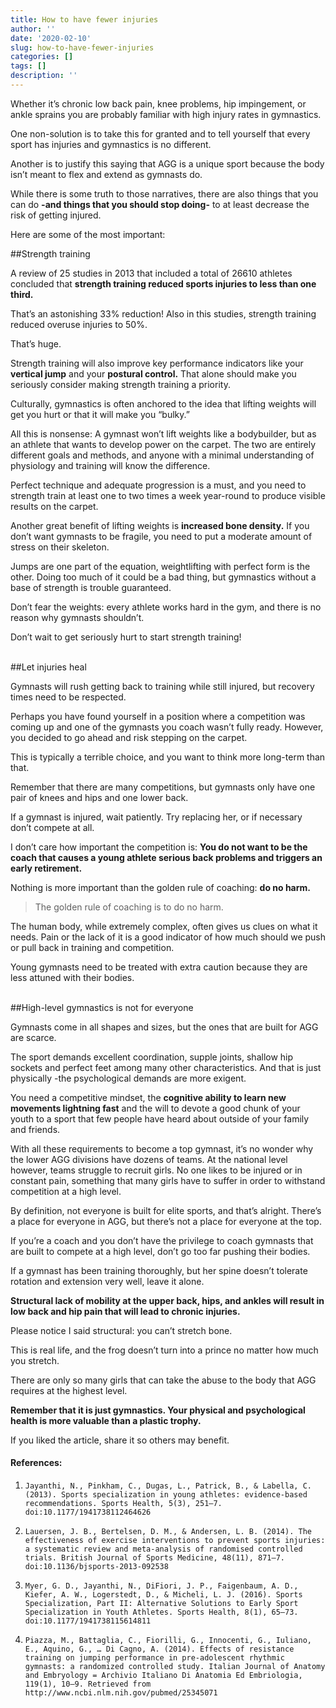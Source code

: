 ```yaml
---
title: How to have fewer injuries
author: ''
date: '2020-02-10'
slug: how-to-have-fewer-injuries
categories: []
tags: []
description: ''
---
```

Whether it's chronic low back pain, knee problems, hip impingement, or ankle sprains you are probably familiar with high injury rates in gymnastics.

One non-solution is to take this for granted and to tell yourself that every sport has injuries and gymnastics is no different. 

Another is to justify this saying that AGG is a unique sport because the body isn't meant to flex and extend as gymnasts do. 

While there is some truth to those narratives, there are also things that you can do **-and things that you should stop doing-** to at least decrease the risk of getting injured. 

Here are some of the most important:


##Strength training

A review of 25 studies in 2013 that included a total of 26610 athletes concluded that **strength training reduced sports injuries to less than one third.** 

That's an astonishing 33% reduction! Also in this studies, strength training reduced overuse injuries to 50%. 

That's huge. 

Strength training will also improve key performance indicators like your **vertical jump** and your **postural control.** That alone should make you seriously consider making strength training a priority. 

Culturally, gymnastics is often anchored to the idea that lifting weights will get you hurt or that it will make you "bulky." 

All this is nonsense: A gymnast won't lift weights like a bodybuilder, but as an athlete that wants to develop power on the carpet. The two are entirely different goals and methods, and anyone with a minimal understanding of physiology and training will know the difference. 

Perfect technique and adequate progression is a must, and you need to strength train at least one to two times a week year-round to produce visible results on the carpet.

Another great benefit of lifting weights is **increased bone density.** If you don't want gymnasts to be fragile, you need to put a moderate amount of stress on their skeleton. 

Jumps are one part of the equation, weightlifting with perfect form is the other. Doing too much of it could be a bad thing, but gymnastics without a base of strength is trouble guaranteed. 

Don't fear the weights: every athlete works hard in the gym, and there is no reason why gymnasts shouldn't. 

Don’t wait to get seriously hurt to start strength training!  
<br />

##Let injuries heal  

Gymnasts will rush getting back to training while still injured, but recovery times need to be respected.

Perhaps you have found yourself in a position where a competition was coming up and one of the gymnasts you coach wasn't fully ready. However, you decided to go ahead and risk stepping on the carpet. 

This is typically a terrible choice, and you want to think more long-term than that.

Remember that there are many competitions, but gymnasts only have one pair of knees and hips and one lower back. 

If a gymnast is injured, wait patiently. Try replacing her, or if necessary don't compete at all. 

I don't care how important the competition is: **You do not want to be the coach that causes a young athlete serious back problems and triggers an early retirement.**

Nothing is more important than the golden rule of coaching: **do no harm.**

>The golden rule of coaching is to do no harm.


The human body, while extremely complex, often gives us clues on what it needs. Pain or the lack of it is a good indicator of how much should we push or pull back in training and competition. 

Young gymnasts need to be treated with extra caution because they are less attuned with their bodies.  
<br />


##High-level gymnastics is not for everyone  

Gymnasts come in all shapes and sizes, but the ones that are built for AGG are scarce. 

The sport demands excellent coordination, supple joints, shallow hip sockets and perfect feet among many other characteristics. And that is just physically -the psychological demands are more exigent.

You need a competitive mindset, the **cognitive ability to learn new movements lightning fast** and the will to devote a good chunk of your youth to a sport that few people have heard about outside of your family and friends.

With all these requirements to become a top gymnast, it's no wonder why the lower AGG divisions have dozens of teams. At the national level however, teams struggle to recruit girls. No one likes to be injured or in constant pain, something that many girls have to suffer in order to withstand competition at a high level. 

By definition, not everyone is built for elite sports, and that's alright. There's a place for everyone in AGG, but there's not a place for everyone at the top.

If you're a coach and you don't have the privilege to coach gymnasts that are built to compete at a high level, don't go too far pushing their bodies. 

If a gymnast has been training thoroughly, but her spine doesn't tolerate rotation and extension very well, leave it alone. 

**Structural lack of mobility at the upper back, hips, and ankles will result in low back and hip pain that will lead to chronic injuries.**

Please notice I said structural: you can't stretch bone.

This is real life, and the frog doesn't turn into a prince no matter how much you stretch.

There are only so many girls that can take the abuse to the body that AGG requires at the highest level. 

**Remember that it is just gymnastics. Your physical and psychological health is more valuable than a plastic trophy.**

If you liked the article, share it so others may benefit.

#### References:

1.     Jayanthi, N., Pinkham, C., Dugas, L., Patrick, B., & Labella, C. (2013). Sports specialization in young athletes: evidence-based recommendations. Sports Health, 5(3), 251–7. doi:10.1177/1941738112464626

2.     Lauersen, J. B., Bertelsen, D. M., & Andersen, L. B. (2014). The effectiveness of exercise interventions to prevent sports injuries: a systematic review and meta-analysis of randomised controlled trials. British Journal of Sports Medicine, 48(11), 871–7. doi:10.1136/bjsports-2013-092538

3.     Myer, G. D., Jayanthi, N., DiFiori, J. P., Faigenbaum, A. D., Kiefer, A. W., Logerstedt, D., & Micheli, L. J. (2016). Sports Specialization, Part II: Alternative Solutions to Early Sport Specialization in Youth Athletes. Sports Health, 8(1), 65–73. doi:10.1177/1941738115614811

4.     Piazza, M., Battaglia, C., Fiorilli, G., Innocenti, G., Iuliano, E., Aquino, G., … Di Cagno, A. (2014). Effects of resistance training on jumping performance in pre-adolescent rhythmic gymnasts: a randomized controlled study. Italian Journal of Anatomy and Embryology = Archivio Italiano Di Anatomia Ed Embriologia, 119(1), 10–9. Retrieved from http://www.ncbi.nlm.nih.gov/pubmed/25345071


